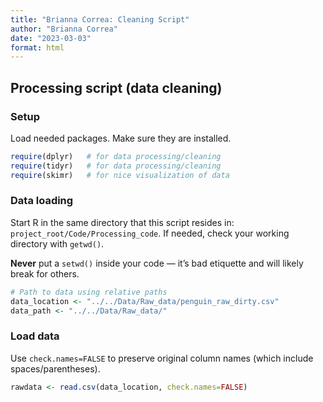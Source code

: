 ```yaml
---
title: "Brianna Correa: Cleaning Script"
author: "Brianna Correa"
date: "2023-03-03"
format: html
---
```


## Processing script (data cleaning)

### Setup

Load needed packages. Make sure they are installed.

```r
require(dplyr)   # for data processing/cleaning
require(tidyr)   # for data processing/cleaning
require(skimr)   # for nice visualization of data 
```

### Data loading

Start R in the same directory that this script resides in: `project_root/Code/Processing_code`.
If needed, check your working directory with `getwd()`.

**Never** put a `setwd()` inside your code — it's bad etiquette and will likely break for others.

```r
# Path to data using relative paths
data_location <- "../../Data/Raw_data/penguin_raw_dirty.csv"
data_path <- "../../Data/Raw_data/"
```
### Load data

Use `check.names=FALSE` to preserve original column names (which include spaces/parentheses).

```r
rawdata <- read.csv(data_location, check.names=FALSE)
```
